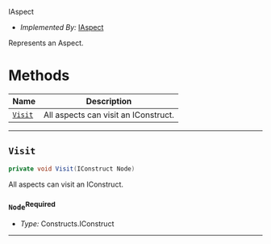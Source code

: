  IAspect <a name="IAspect" id="cdktf.IAspect"></a>

- *Implemented By:* <a href="#cdktf.IAspect">IAspect</a>

Represents an Aspect.

# Methods <a name="Methods" id="Methods"></a>

| **Name** | **Description** |
| --- | --- |
| <code><a href="#cdktf.IAspect.visit">Visit</a></code> | All aspects can visit an IConstruct. |

---

## `Visit` <a name="Visit" id="cdktf.IAspect.visit"></a>

```csharp
private void Visit(IConstruct Node)
```

All aspects can visit an IConstruct.

### `Node`<sup>Required</sup> <a name="Node" id="cdktf.IAspect.visit.parameter.node"></a>

- *Type:* Constructs.IConstruct

---

